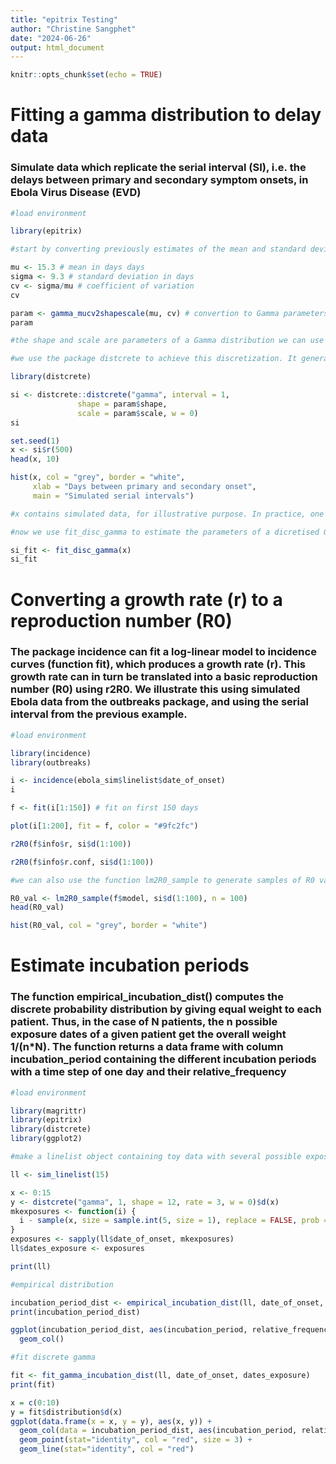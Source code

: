 ```yaml
---
title: "epitrix Testing"
author: "Christine Sangphet"
date: "2024-06-26"
output: html_document
---
```


```r
knitr::opts_chunk$set(echo = TRUE)
```

# Fitting a gamma distribution to delay data

### Simulate data which replicate the serial interval (SI), i.e. the delays between primary and secondary symptom onsets, in Ebola Virus Disease (EVD)

```r
#load environment

library(epitrix)
```

```r
#start by converting previously estimates of the mean and standard deviation of the SI to the parameters of a Gamma distribution 

mu <- 15.3 # mean in days days
sigma <- 9.3 # standard deviation in days
cv <- sigma/mu # coefficient of variation
cv
```

```r
param <- gamma_mucv2shapescale(mu, cv) # convertion to Gamma parameters
param

#the shape and scale are parameters of a Gamma distribution we can use to generate delays. However, delays are typically reported per days, which implies a discretization (from continuous time to discrete numbers).
```

```r
#we use the package distcrete to achieve this discretization. It generates a list of functions, including one to simulate data ($r), which we use to simulate 500 delays

library(distcrete)

si <- distcrete::distcrete("gamma", interval = 1,
               shape = param$shape,
               scale = param$scale, w = 0)
si
```

```r
set.seed(1)
x <- si$r(500)
head(x, 10)
```

```r
hist(x, col = "grey", border = "white",
     xlab = "Days between primary and secondary onset",
     main = "Simulated serial intervals")

#x contains simulated data, for illustrative purpose. In practice, one would use real data from an ongoing outbreaks
```

```r
#now we use fit_disc_gamma to estimate the parameters of a dicretised Gamma distribution from the data

si_fit <- fit_disc_gamma(x)
si_fit
```

# Converting a growth rate (r) to a reproduction number (R0)

### The package incidence can fit a log-linear model to incidence curves (function fit), which produces a growth rate (r). This growth rate can in turn be translated into a basic reproduction number (R0) using r2R0. We illustrate this using simulated Ebola data from the outbreaks package, and using the serial interval from the previous example.

```r
#load environment

library(incidence)
library(outbreaks)
```

```r
i <- incidence(ebola_sim$linelist$date_of_onset)
i
```

```r
f <- fit(i[1:150]) # fit on first 150 days
```

```r
plot(i[1:200], fit = f, color = "#9fc2fc")
```

```r
r2R0(f$info$r, si$d(1:100))
```

```r
r2R0(f$info$r.conf, si$d(1:100))
```

```r
#we can also use the function lm2R0_sample to generate samples of R0 values compatible with a model fit

R0_val <- lm2R0_sample(f$model, si$d(1:100), n = 100)
head(R0_val)
```

```r
hist(R0_val, col = "grey", border = "white")
```

# Estimate incubation periods

### The function empirical_incubation_dist() computes the discrete probability distribution by giving equal weight to each patient. Thus, in the case of N patients, the n possible exposure dates of a given patient get the overall weight 1/(n\*N). The function returns a data frame with column incubation_period containing the different incubation periods with a time step of one day and their relative_frequency

```r
#load environment 

library(magrittr)
library(epitrix)
library(distcrete)
library(ggplot2)
```

```r
#make a linelist object containing toy data with several possible exposure dates for each case

ll <- sim_linelist(15)

x <- 0:15
y <- distcrete("gamma", 1, shape = 12, rate = 3, w = 0)$d(x)
mkexposures <- function(i) {
  i - sample(x, size = sample.int(5, size = 1), replace = FALSE, prob = y)
}
exposures <- sapply(ll$date_of_onset, mkexposures)
ll$dates_exposure <- exposures

print(ll)
```

```r
#empirical distribution

incubation_period_dist <- empirical_incubation_dist(ll, date_of_onset, dates_exposure)
print(incubation_period_dist)
```

```r
ggplot(incubation_period_dist, aes(incubation_period, relative_frequency)) +
  geom_col()
```

```r
#fit discrete gamma

fit <- fit_gamma_incubation_dist(ll, date_of_onset, dates_exposure)
print(fit)
```

```r
x = c(0:10)
y = fit$distribution$d(x)
ggplot(data.frame(x = x, y = y), aes(x, y)) +
  geom_col(data = incubation_period_dist, aes(incubation_period, relative_frequency)) +
  geom_point(stat="identity", col = "red", size = 3) +
  geom_line(stat="identity", col = "red")
```
